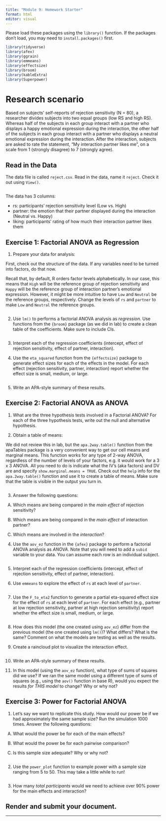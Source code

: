 ```yaml
---
title: "Module 9: Homework Starter"
format: html
editor: visual
---
```


Please load these packages using the `library()` function. If the packages don't load, you may need to `install.packages()` first.

```r
library(tidyverse)
library(afex) 
library(ggrain) 
library(emmeans) 
library(effectsize) 
library(broom)
library(kableExtra)
library(Superpower)

```
# Research scenario

Based on subjects' self-reports of rejection sensitivity (N = 80), a researcher divides subjects into two equal groups (low RS and high RS).  Whereas half of the subjects in each group interact with a partner who displays a happy emotional expression during the interaction, the other half of the subjects in each group interact with a partner who displays a neutral emotional expression during the interaction.  After the interaction, subjects are asked to rate the statement, "My interaction partner likes me", on a scale from 1 (strongly disagree) to 7 (strongly agree).

## Read in the Data

The data file is called `reject.csv`. Read in the data, name it `reject`. Check it out using `View()`.

```r



```

The data has 3 columns:

-   rs: participants' rejection sensitivity level (Low vs. High)
-   partner: the emotion that their partner displayed during the interaction (Neutral vs. Happy)
-   liking: participants' rating of how much their interaction partner likes them

## Exercise 1: Factorial ANOVA as Regression

1.  Prepare your data for analysis:

First, check out the structure of the data. If any variables need to be turned into factors, do that now. 

Recall that, by default, R orders factor levels alphabetically. In our case, this means that `High` will be the reference group of rejection sensitivity and `Happy` will be the reference group of interaction partner's emotional expression. However, it might be more intuitive to have `Low` and `Neutral` be the reference groups, respectively. Change the levels of `rs` and `partner` to make `Low` and `Neutral` the reference groups.
 
```r


```

2. Use `lm()` to performs a factorial ANOVA analysis as *regression.* Use functions from the `{broom}` package (as we did in lab) to create a clean table of the coefficients. Make sure to include CIs.

```r


```
3. Interpret each of the regression coefficients (intercept, effect of rejection sensitivity, effect of partner, interaction).

4. Use the `eta_squared` function from the `{effectsize}` package to generate effect sizes for each of the effects in the model. For each effect (rejection sensitivity, partner, interaction) report whether the effect size is small, medium, or large.

```r


```

5. Write an APA-style summary of these results. 

## Exercise 2: Factorial ANOVA as ANOVA 

1. What are the three hypothesis tests involved in a Factorial ANOVA? For each of the three hypothesis tests, write out the null and alternative hypothesis. 

2. Obtain a table of means:

We did not review this in lab, but the `apa.2way.table()` function from the apaTables package is a very convenient way to get our cell means and marginal means. This function works for any type of 2-way ANOVA, regardless of the number of levels of your factors, e.g. it would work for a 3 x 3 ANOVA. All you need to do is indicate what the IV's (aka factors) and DV are and specify `show.marginal.means = TRUE`. Check out the `help` info for the `apa.2way.table()` function and use it to create a table of means. Make sure that the table is visible in the output you turn in.

```r


```
3. Answer the following questions:

(A) Which means are being compared in the *main effect* of rejection sensitivity?

(B) Which means are being compared in the *main effect* of interaction partner?

(C) Which means are involved in the *interaction*?

4. Use the `aov_ez` function in the `{afex}` package to perform a factorial ANOVA analysis as *ANOVA*. Note that you will need to add a `subid` variable to your data. You can assume each row is an individual subject.

```r


```
5. Interpret each of the regression coefficients (intercept, effect of rejection sensitivity, effect of partner, interaction).

6. Use `emmeans` to explore the effect of `rs` at each level of `partner`.

```r


```
7. Use the `F_to_eta2` function to generate a partial eta-squared effect size for the effect of `rs` at each level of `partner`. For each effect (e.g., partner at low rejection sensitivity, partner at high rejection sensitivity) report whether the effect size is small, medium, or large.

```r



```
8. How does this model (the one created using `aov_ez`) differ from the previous model (the one created using `lm()`)? What differs? What is the same? Comment on what the models are testing as well as the results.

9. Create a raincloud plot to visualize the interaction effect.

```r


```
10. Write an APA-style summary of these results. 

11. In this model (using the `aov_ez` function), what type of sums of squares did we use? If we ran the same model using a different type of sums of squares (e.g., using the `aov()` function in base R), would you expect the results *for THIS model* to change? Why or why not?


## Exercise 3: Power for Factorial ANOVA

1. Let's say we want to replicate this study. How would our power be if we had approximately the same sample size? Run the simulation 1000 times. Answer the following questions:

(A) What would the power be for each of the main effects? 

(B) What would the power be for each pairwise comparison?

(C) Is this sample size adequate? Why or why not?

```r


```

2. Use the `power_plot` function to example power with a sample size ranging from 5 to 50. This may take a little while to run!

```r


```
3. How many *total participants* would we need to achieve over 90% power for the main effects and interaction?


## Render and submit your document.

------------------------------------------------------------------------
